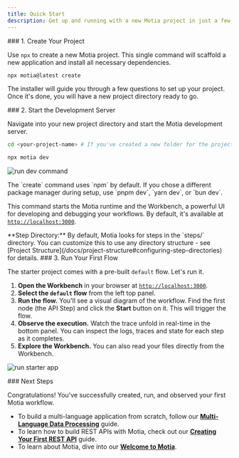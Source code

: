 ```yaml
---
title: Quick Start
description: Get up and running with a new Motia project in just a few seconds.
---
```

<Steps>

<Step>
### 1. Create Your Project

Use `npx` to create a new Motia project. This single command will scaffold a new application and install all necessary dependencies.

```bash
npx motia@latest create
```

The installer will guide you through a few questions to set up your project. Once it's done, you will have a new project directory ready to go.

</Step>

<Step>
### 2. Start the Development Server

Navigate into your new project directory and start the Motia development server.

```bash
cd <your-project-name> # If you've created a new folder for the project, navigate into it

npx motia dev
```

![run dev command](/docs-images/motia-terminal.gif)

<Callout>
The `create` command uses `npm` by default. If you chose a different package manager during setup, use `pnpm dev`, `yarn dev`, or `bun dev`.
</Callout>

This command starts the Motia runtime and the Workbench, a powerful UI for developing and debugging your workflows. By default, it's available at [`http://localhost:3000`](http://localhost:3000).

<Callout type="info">
**Step Directory:** By default, Motia looks for steps in the `steps/` directory. You can customize this to use any directory structure - see [Project Structure](/docs/project-structure#configuring-step-directories) for details.
</Callout>

</Step>

<Step>
### 3. Run Your First Flow

The starter project comes with a pre-built `default` flow. Let's run it.

1.  **Open the Workbench** in your browser at [`http://localhost:3000`](http://localhost:3000).
2.  **Select the `default` flow** from the left top panel.
3.  **Run the flow.** You'll see a visual diagram of the workflow. Find the first node (the API Step) and click the **Start** button on it. This will trigger the flow.
4.  **Observe the execution.** Watch the trace unfold in real-time in the bottom panel. You can inspect the logs, traces and state for each step as it completes.
5.  **Explore the Workbench.** You can also read your files directly from the Workbench.

![run starter app](/docs-images/motia-build-your-app.gif)

</Step>

<Step>
### Next Steps

Congratulations! You've successfully created, run, and observed your first Motia workflow.

- To build a multi-language application from scratch, follow our **[Multi-Language Data Processing](/docs/examples/multi-language-data-processing)** guide.
- To learn how to build REST APIs with Motia, check out our **[Creating Your First REST API](/docs/getting-started/build-your-first-app/creating-your-first-rest-api)** guide.
- To learn about Motia, dive into our **[Welcome to Motia](/docs)**.

</Step>
</Steps>
